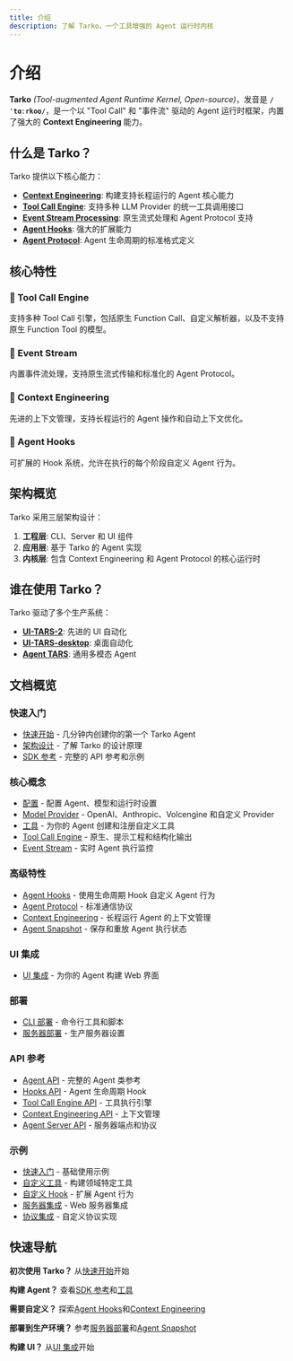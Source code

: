 ```yaml
---
title: 介绍
description: 了解 Tarko，一个工具增强的 Agent 运行时内核
---
```


# 介绍

**Tarko** *(Tool-augmented Agent Runtime Kernel, Open-source)*，发音是 **`/ˈtɑːrkoʊ/`**，是一个以 "Tool Call" 和 "事件流" 驱动的 Agent 运行时框架，内置了强大的 **Context Engineering** 能力。

## 什么是 Tarko？

Tarko 提供以下核心能力：

- **[Context Engineering](/guide/advanced/context-engineering)**: 构建支持长程运行的 Agent 核心能力
- **[Tool Call Engine](/guide/basic/tool-call-engine)**: 支持多种 LLM Provider 的统一工具调用接口
- **[Event Stream Processing](/guide/basic/event-stream)**: 原生流式处理和 Agent Protocol 支持
- **[Agent Hooks](/guide/advanced/agent-hooks)**: 强大的扩展能力
- **[Agent Protocol](/guide/advanced/agent-protocol)**: Agent 生命周期的标准格式定义

## 核心特性

### 🔧 Tool Call Engine
支持多种 Tool Call 引擎，包括原生 Function Call、自定义解析器，以及不支持原生 Function Tool 的模型。

### 🌊 Event Stream
内置事件流处理，支持原生流式传输和标准化的 Agent Protocol。

### 🧠 Context Engineering
先进的上下文管理，支持长程运行的 Agent 操作和自动上下文优化。

### 🔌 Agent Hooks
可扩展的 Hook 系统，允许在执行的每个阶段自定义 Agent 行为。

## 架构概览

Tarko 采用三层架构设计：

1. **工程层**: CLI、Server 和 UI 组件
2. **应用层**: 基于 Tarko 的 Agent 实现
3. **内核层**: 包含 Context Engineering 和 Agent Protocol 的核心运行时

## 谁在使用 Tarko？

Tarko 驱动了多个生产系统：

- **[UI-TARS-2](https://seed-tars.com/showcase/ui-tars-2/)**: 先进的 UI 自动化
- **[UI-TARS-desktop](https://github.com/bytedance/UI-TARS-desktop)**: 桌面自动化
- **[Agent TARS](https://agent-tars.com/)**: 通用多模态 Agent

## 文档概览

### 快速入门
- [快速开始](/guide/get-started/quick-start) - 几分钟内创建你的第一个 Tarko Agent
- [架构设计](/guide/get-started/architecture) - 了解 Tarko 的设计原理
- [SDK 参考](/guide/get-started/sdk) - 完整的 API 参考和示例

### 核心概念
- [配置](/guide/basic/configuration) - 配置 Agent、模型和运行时设置
- [Model Provider](/guide/basic/model-provider) - OpenAI、Anthropic、Volcengine 和自定义 Provider
- [工具](/guide/basic/tools) - 为你的 Agent 创建和注册自定义工具
- [Tool Call Engine](/guide/basic/tool-call-engine) - 原生、提示工程和结构化输出
- [Event Stream](/guide/basic/event-stream) - 实时 Agent 执行监控

### 高级特性
- [Agent Hooks](/guide/advanced/agent-hooks) - 使用生命周期 Hook 自定义 Agent 行为
- [Agent Protocol](/guide/advanced/agent-protocol) - 标准通信协议
- [Context Engineering](/guide/advanced/context-engineering) - 长程运行 Agent 的上下文管理
- [Agent Snapshot](/guide/advanced/agent-snapshot) - 保存和重放 Agent 执行状态

### UI 集成
- [UI 集成](/guide/basic/ui-integration) - 为你的 Agent 构建 Web 界面

### 部署
- [CLI 部署](/guide/deployment/cli) - 命令行工具和脚本
- [服务器部署](/guide/deployment/server) - 生产服务器设置

### API 参考
- [Agent API](/api/agent) - 完整的 Agent 类参考
- [Hooks API](/api/hooks) - Agent 生命周期 Hook
- [Tool Call Engine API](/api/tool-call-engine) - 工具执行引擎
- [Context Engineering API](/api/context-engineering) - 上下文管理
- [Agent Server API](/api/agent-server) - 服务器端点和协议

### 示例
- [快速入门](/examples/getting-started) - 基础使用示例
- [自定义工具](/examples/custom-tools) - 构建领域特定工具
- [自定义 Hook](/examples/custom-hooks) - 扩展 Agent 行为
- [服务器集成](/examples/server-integration) - Web 服务器集成
- [协议集成](/examples/protocol-integration) - 自定义协议实现

## 快速导航

**初次使用 Tarko？** 从[快速开始](/guide/get-started/quick-start)开始

**构建 Agent？** 查看[SDK 参考](/guide/get-started/sdk)和[工具](/guide/basic/tools)

**需要自定义？** 探索[Agent Hooks](/guide/advanced/agent-hooks)和[Context Engineering](/guide/advanced/context-engineering)

**部署到生产环境？** 参考[服务器部署](/guide/deployment/server)和[Agent Snapshot](/guide/advanced/agent-snapshot)

**构建 UI？** 从[UI 集成](/guide/basic/ui-integration)开始
